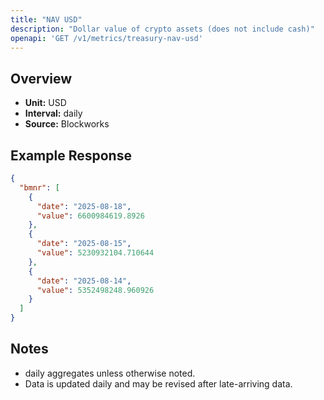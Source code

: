 ```yaml
---
title: "NAV USD"
description: "Dollar value of crypto assets (does not include cash)"
openapi: 'GET /v1/metrics/treasury-nav-usd'
---
```


## Overview

- **Unit:** USD
- **Interval:** daily
- **Source:** Blockworks

## Example Response

```json
{
  "bmnr": [
    {
      "date": "2025-08-18",
      "value": 6600984619.8926
    },
    {
      "date": "2025-08-15",
      "value": 5230932104.710644
    },
    {
      "date": "2025-08-14",
      "value": 5352498248.960926
    }
  ]
}
```

## Notes
- daily aggregates unless otherwise noted.
- Data is updated daily and may be revised after late-arriving data.
